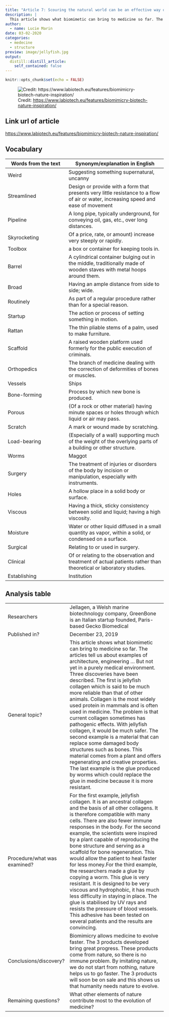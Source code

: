 ```yaml
---
title: "Article 7: Scouring the natural world can be an effective way of finding design inspiration for new scientific innovation. Here, we take a look at a crop of European biotechs currently using biomimicry to develop weird and wonderful bio-inspired products.  "
description: |
  This article shows what biomimetic can bring to medicine so far. The articles tell us about examples of architecture, engineering ... But not yet in a purely medical environment. Three discoveries have been described.
author:
  - name: Lucie Marin
date: 03-02-2020
categories:
  - medecine
  - structure
preview: image/jellyfish.jpg
output:
  distill::distill_article:
    self_contained: false
---
```



```r
knitr::opts_chunk$set(echo = FALSE)
```

![ Credit: [ https://www.labiotech.eu/features/biomimicry-biotech-nature-inspiration/ ]() ](image/jellyfish.jpg)

## Link url of article

<https://www.labiotech.eu/features/biomimicry-biotech-nature-inspiration/>

## Vocabulary 

| Words from the text | Synonym/explanation in English |
| ------------------- | ------------------------------ |
| Weird         | Suggesting something supernatural, uncanny               |
| Streamlined             | Design or provide with a form that presents very little resistance to a flow of air or water, increasing speed and ease of movement         |
| Pipeline      | A long pipe, typically underground, for conveying oil, gas, etc., over long distances.           |
| Skyrocketing                  | Of a price, rate, or amount) increase very steeply or rapidly.      |
| Toolbox              | a box or container for keeping tools in.     |
| Barrel                  | A cylindrical container bulging out in the middle, traditionally made of wooden staves with metal hoops around them.      |
| Broad               | Having an ample distance from side to side; wide.        |
| Routinely              | As part of a regular procedure rather than for a special reason.      |
| Startup                    | The action or process of setting something in motion.        |
| Rattan                   | The thin pliable stems of a palm, used to make furniture.        |
| Scaffold                   | A raised wooden platform used formerly for the public execution of criminals.        |
| Orthopedics                   | The branch of medicine dealing with the correction of deformities of bones or muscles.        |
| Vessels                   | Ships        |
| Bone-forming                   | Process by which new bone is produced.        |
| Porous                   | (Of a rock or other material) having minute spaces or holes through which liquid or air may pass.        |
| Scratch                   | A mark or wound made by scratching.        |
| Load-bearing                   | (Especially of a wall) supporting much of the weight of the overlying parts of a building or other structure.        |
| Worms                   | Maggot        |
| Surgery                   | The treatment of injuries or disorders of the body by incision or manipulation, especially with instruments.        |
| Holes                   | A hollow place in a solid body or surface.        |
| Viscous                   | Having a thick, sticky consistency between solid and liquid; having a high viscosity.        |
| Moisture                   | Water or other liquid diffused in a small quantity as vapor, within a solid, or condensed on a surface.        |
| Surgical                   | Relating to or used in surgery.        |
| Clinical                   | Of or relating to the observation and treatment of actual patients rather than theoretical or laboratory studies.        |
| Establishing                   | Institution        |



## Analysis table 

|                              |                                                                     |
| ---------------------------- | ------------------------------------------------------------------- |
| Researchers                  | Jellagen, a Welsh marine biotechnology company, GreenBone is an Italian startup founded, Paris-based Gecko Biomedical                  |
| Published in?                | December 23, 2019                                                       |
| General topic?               | This article shows what biomimetic can bring to medicine so far. The articles tell us about examples of architecture, engineering ... But not yet in a purely medical environment. Three discoveries have been described. The first is jellyfish collagen which is said to be much more reliable than that of other animals. Collagen is the most widely used protein in mammals and is often used in medicine. The problem is that current collagen sometimes has pathogenic effects. With jellyfish collagen, it would be much safer. The second example is a material that can replace some damaged body structures such as bones. This material comes from a plant and offers regenerating and creative properties. The last example is the glue produced by worms which could replace the glue in medicine because it is more resistant.                    |
| Procedure/what was examined? | For the first example, jellyfish collagen. It is an ancestral collagen and the basis of all other collagens. It is therefore compatible with many cells. There are also fewer immune responses in the body. For the second example, the scientists were inspired by a plant capable of reproducing the bone structure and serving as a scaffold for bone regeneration. This would allow the patient to heal faster for less money.For the third example, the researchers made a glue by copying a worm. This glue is very resistant. It is designed to be very viscous and hydrophobic, it has much less difficulty in staying in place. The glue is stabilised by UV rays and resists the pressure of blood vessels. This adhesive has been tested on several patients and the results are convincing. |
| Conclusions/discovery?       | Biomimicry allows medicine to evolve faster. The 3 products developed bring great progress. These products come from nature, so there is no immune problem. By imitating nature, we do not start from nothing, nature helps us to go faster. The 3 products will soon be on sale and this shows us that humanity needs nature to evolve.      |
| Remaining questions?         | What other elements of nature contribute most to the evolution of medicine? |

